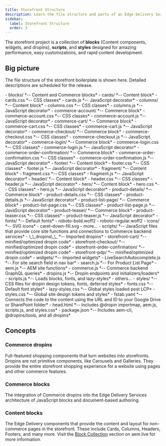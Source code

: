 ```yaml
---
title: Storefront Structure
description: Learn the file structure and parts of an Edge Delivery Services storefront.
sidebar:
  label: Storefront Structure
  order: 3
---
```



The storefront project is a collection of **blocks** (Content components, widgets, and dropins), **scripts**, and **styles**  designed for amazing performance, easy customizations, and rapid content development.

## Big picture

The file structure of the storefront boilerplate is shown here. Detailed descriptions are scheduled for the release.

<FileTree close>
  - blocks/ *-- Content and Commerce blocks*
    - cards/ *-- Content block*
      - cards.css *-- CSS classes*
      - cards.js *-- JavaScript decorator*
    - columns/ *-- Content block*
      - columns.css *-- CSS classes*
      - columns.js *-- JavaScript decorator*
    - commerce-account/ *-- Commerce block*
      - commerce-account.css *-- CSS classes*
      - commerce-account.js *-- JavaScript decorator*
    - commerce-cart/ *-- Commerce block*
      - commerce-cart.css *-- CSS classes*
      - commerce-cart.js *-- JavaScript decorator*
    - commerce-checkout/ *-- Commerce block*
      - commerce-checkout.css *-- CSS classes*
      - commerce-checkout.js *-- JavaScript decorator*
    - commerce-login/ *-- Commerce block*
      - commerce-login.css *-- CSS classes*
      - commerce-login.js *-- JavaScript decorator*
    - commerce-order-confirmation/ *-- Commerce block*
      - commerce-order-confirmation.css *-- CSS classes*
      - commerce-order-confirmation.js *-- JavaScript decorator*
    - footer/ *-- Content block*
      - footer.css *-- CSS classes*
      - footer.js *-- JavaScript decorator*
    - fragment/ *-- Content block*
      - fragment.css *-- CSS classes*
      - fragment.js *-- JavaScript decorator*
    - header/ *-- Content block*
      - header.css *-- CSS classes*
      - header.js *-- JavaScript decorator*
    - hero/ *-- Content block*
      - hero.css *-- CSS classes*
      - hero.js *-- JavaScript decorator*
    - product-details/  *-- Commerce block*
      - product-details.css *-- CSS classes*
      - product-details.js *-- JavaScript decorator*
    - product-list-page/  *-- Commerce block*
      - product-list-page.css *-- CSS classes*
      - product-list-page.js *-- JavaScript decorator*
    - product-teaser/  *-- Commerce block*
      - product-teaser.css *-- CSS classes*
      - product-teaser.js *-- JavaScript decorator*
  - fonts/ *-- Default fonts*
    - roboto-bold.woff2
    - roboto-regular.woff2
  - icons/ *-- SVG icons*
    - caret-down-fill.svg
    - more...
  - scripts/ *-- JavaScript files that provide core site functions and connections to Commerce backend services*
    - \_\_dropins\_\_ *-- Imported dropins*
      - storefront-cart/ *-- minified/optimized dropin code*
      - storefront-checkout/ *-- minified/optimized dropin code*
      - storefront-order-confirmation/ *-- minified/optimized dropin code*
      - storefront-pdp/ *-- minified/optimized dropin code*
    - widgets/ *-- Imported widgets*
      - LiveSearchAutocomplete.js *-- For site search field in nav bar*
      - search.js *-- For Product List Page*
    - aem.js *-- AEM site functions*
    - commerce.js *-- Commerce backend GraphQL queries*
    - dropins.js *-- Dropin endpoints and initializers/loaders*
    - scripts.js *-- Loads blocks, fonts, and lazy-styles*
    - others...
  - styles/ *-- CSS files for dropin design tokens, fonts, deferred styles*
    - fonts.css *-- Default font styles*
    - lazy-styles.css *-- Global styles loaded post LCP*
    - styles.css *-- Global site design tokens and styles*
  - fstab.yaml *-- Connects the code to the content using the URL and ID to your Google Drive or SharePoint folder*
  - head.html *-- Includes @dropin importmap, aem.js, scripts.js, and styles.css*
  - package.json *-- Includes aem-cli, @dropins/tools, and all dropins*
</FileTree>

## Concepts

<Concepts>

### Commerce dropins

Full-featured shopping components that turn websites into storefronts. Dropins are not primitive components, like Carousels and Galleries. They provide the entire storefront shopping experience for a website using pages and other commerce features.

### Commerce blocks

The integration of Commerce dropins into the Edge Delivery Services architecture of JavaScript blocks and document-based authoring.

### Content blocks

The Edge Delivery components that provide the content and layout for non-commerce pages in the storefront. These include Cards, Columns, Headers, Footers, and many more. Visit the [Block Collection](https://www.aem.live/developer/block-collection) section on aem.live for more information. 

</Concepts>
